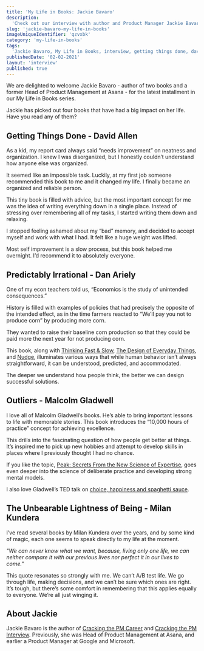 ```yaml
---
title: 'My Life in Books: Jackie Bavaro'
description:
  'Check out our interview with author and Product Manager Jackie Bavaro where she tells us about some of the books that have made an impact on her life.'
slug: 'jackie-bavaro-my-life-in-books'
imageUniqueIdentifier: 'qzvxbk'
category: 'my-life-in-books'
tags:
  'Jackie Bavaro, My Life in Books, interview, getting things done, david allen,Predictably Irrational, Dan Ariely, outliers, malcolm gladwell, the unbearable lightness of being, milan kundera, asana, google, microsoft'
publishedDate: '02-02-2021'
layout: 'interview'
published: true
---
```


<p style={{ fontSize: '20px' }}>
  We are delighted to welcome Jackie Bavaro - author of two books and a former Head of Product Management at Asana - for the latest installment in our My Life in Books
  series.
</p>

<p style={{ fontSize: '20px' }}>
Jackie has picked out four books that have had a big impact on her life. Have you read any of them?
</p>

<Box textAlign="center">
  <h2>Getting Things Done - David Allen</h2>
</Box>

<Image266x400
  src="david-allen-getting-things-done_qtpdxx"
  altText="Getting Things Done - David Allen"
  imageCategory="book-summaries"
/>

As a kid, my report card always said “needs improvement” on neatness and organization. I knew I was disorganized, but I honestly couldn’t understand how anyone else was organized. 

It seemed like an impossible task. Luckily, at my first job someone recommended this book to me and it changed my life. I finally became an organized and reliable person.

This tiny book is filled with advice, but the most important concept for me was the idea of writing everything down in a single place. Instead of stressing over remembering all of my tasks, I started writing them down and relaxing. 

I stopped feeling ashamed about my “bad” memory, and decided to accept myself and work with what I had. It felt like a huge weight was lifted.

Most self improvement is a slow process, but this book helped me overnight. I’d recommend it to absolutely everyone.

<AmazonCta link="https://www.amazon.com/Getting-Things-Done-Stress-Free-Productivity/dp/0143126563?dchild=1&keywords=Getting+Things+Done+-+David+Allen&qid=1612299404&sr=8-1&linkCode=ll1&tag=paperbacktrav-20&linkId=54921be2eb1c342d6273189af0beb349&language=en_US&ref_=as_li_ss_tl" />

<Box textAlign="center">
  <h2>Predictably Irrational - Dan Ariely</h2>
</Box>

<Image266x400
  src="dan-ariely-predictably-irrational_ainsti"
  altText="Predictably Irrational - Dan Ariely"
  imageCategory="book-summaries"
/>

One of my econ teachers told us, “Economics is the study of unintended consequences.” 

History is filled with examples of policies that had precisely the opposite of the intended effect, as in the time farmers reacted to “We’ll pay you not to produce corn” by producing more corn. 

They wanted to raise their baseline corn production so that they could be paid more the next year for not producing corn.

This book, along with [Thinking Fast & Slow](https://www.amazon.com/Thinking-Fast-Slow-Daniel-Kahneman/dp/0374533555?dchild=1&keywords=Thinking+Fast+%26+Slow&qid=1612299557&sr=8-1&linkCode=ll1&tag=paperbacktrav-20&linkId=a0fa9c137ff4ed0a3a941fc7d4b6d6a0&language=en_US&ref_=as_li_ss_tl), [The Design of Everyday Things](https://www.amazon.com/Design-Everyday-Things-Revised-Expanded/dp/0465050654?dchild=1&keywords=The+Design+of+Everyday+Things&qid=1612299591&sr=8-1&linkCode=ll1&tag=paperbacktrav-20&linkId=1e2b3049c6ac1a1fcc9dfad8acba1621&language=en_US&ref_=as_li_ss_tl), and [Nudge](https://www.amazon.com/Nudge-Improving-Decisions-Health-Happiness/dp/014311526X?crid=39Z2BIQ84ZKEP&dchild=1&keywords=nudge&qid=1612299617&sprefix=Nudge%2Caps%2C376&sr=8-1&linkCode=ll1&tag=paperbacktrav-20&linkId=23c7b9321fb58ef4acb6edbc20736e20&language=en_US&ref_=as_li_ss_tl), illuminates various ways that while human behavior isn’t always straightforward, it can be understood, predicted, and accommodated. 

The deeper we understand how people think, the better we can design successful solutions.

<AmazonCta link="https://www.amazon.com/Predictably-Irrational-Revised-Expanded-Decisions/dp/0061353248?dchild=1&keywords=Predictably+Irrational+-+Dan+Ariely&qid=1612299449&sr=8-1&linkCode=ll1&tag=paperbacktrav-20&linkId=8f3245f401e7a8907693d9916bf884fc&language=en_US&ref_=as_li_ss_tl" />

<Box textAlign="center">
  <h2>Outliers - Malcolm Gladwell</h2>
</Box>

<Image266x400
  src="malcolm-gladwell-outliers_irwban"
  altText="Outliers - Malcolm Gladwell"
  imageCategory="book-summaries"
/>

I love all of Malcolm Gladwell’s books. He’s able to bring important lessons to life with memorable stories. This book introduces the “10,000 hours of practice” concept for achieving excellence. 

This drills into the fascinating question of how people get better at things. It’s inspired me to pick up new hobbies and attempt to develop skills in places where I previously thought I had no chance.

If you like the topic, [Peak: Secrets From the New Science of Expertise](https://www.amazon.com/Peak-Secrets-New-Science-Expertise/dp/0544947223?dchild=1&keywords=Peak%3A+Secrets+From+the+New+Science+of+Expertise%5D%28&qid=1612814582&sr=8-1&linkCode=ll1&tag=paperbacktrav-20&linkId=3eefea8a9c573212353b3546451ee8b0&language=en_US&ref_=as_li_ss_tl), goes even deeper into the science of deliberate practice and developing strong mental models.

I also love Gladwell’s TED talk on [choice, happiness and spaghetti sauce](https://www.ted.com/talks/malcolm_gladwell_choice_happiness_and_spaghetti_sauce?language=en).


<AmazonCta link="https://www.amazon.com/Outliers-Story-Success-Malcolm-Gladwell/dp/0316017930?dchild=1&keywords=Outliers+-+Malcolm+Gladwell&qid=1612299487&sr=8-1&linkCode=ll1&tag=paperbacktrav-20&linkId=913d497bf3713b0c382edee3eb886bf5&language=en_US&ref_=as_li_ss_tl" />

<Box textAlign="center">
  <h2>The Unbearable Lightness of Being - Milan Kundera</h2>
</Box>

<Image266x400
  src="milan-kundera-the-unbearable-lightness-of-being_ixztvd"
  altText="The Unbearable Lightness of Being - Milan Kundera"
  imageCategory="book-summaries"
/>

I’ve read several books by Milan Kundera over the years, and by some kind of magic, each one seems to speak directly to my life at the moment.

*"We can never know what we want, because, living only one life, we can neither compare it with our previous lives nor perfect it in our lives to come."*

This quote resonates so strongly with me. We can’t A/B test life. We go through life, making decisions, and we can’t be sure which ones are right. It’s tough, but there’s some comfort in remembering that this applies equally to everyone. We’re all just winging it.

<AmazonCta link="https://www.amazon.com/Unbearable-Lightness-Being-Perennial-Classics/dp/0061148520?dchild=1&keywords=The+Unbearable+Lightness+of+Being+-+Milan+Kundera&qid=1612299522&sr=8-1&linkCode=ll1&tag=paperbacktrav-20&linkId=fdd09e5492a2399d88be8d1e34fb7a4e&language=en_US&ref_=as_li_ss_tl" />

## About Jackie

Jackie Bavaro is the author of [Cracking the PM Career](https://amzn.to/36wvS8B) and [Cracking the PM Interview](https://amzn.to/2NWnRDv). Previously, she was Head of Product Management at Asana, and earlier a Product Manager at Google and Microsoft.
